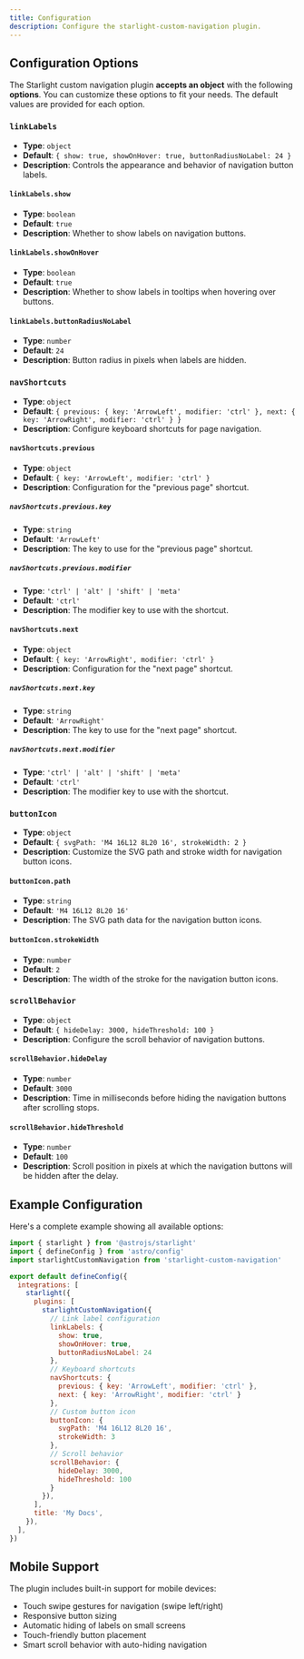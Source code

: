 ```yaml
---
title: Configuration
description: Configure the starlight-custom-navigation plugin.
---
```


## Configuration Options

The Starlight custom navigation plugin **accepts an object** with the following **options**. You can customize these options to fit your needs. The default values are provided for each option.

### `linkLabels`
- **Type**: `object`
- **Default**: `{ show: true, showOnHover: true, buttonRadiusNoLabel: 24 }`
- **Description**: Controls the appearance and behavior of navigation button labels.

#### `linkLabels.show`
- **Type**: `boolean`
- **Default**: `true`
- **Description**: Whether to show labels on navigation buttons.

#### `linkLabels.showOnHover`
- **Type**: `boolean`
- **Default**: `true`
- **Description**: Whether to show labels in tooltips when hovering over buttons.

#### `linkLabels.buttonRadiusNoLabel`
- **Type**: `number`
- **Default**: `24`
- **Description**: Button radius in pixels when labels are hidden.

### `navShortcuts`
- **Type**: `object`
- **Default**: `{ previous: { key: 'ArrowLeft', modifier: 'ctrl' }, next: { key: 'ArrowRight', modifier: 'ctrl' } }`
- **Description**: Configure keyboard shortcuts for page navigation.

#### `navShortcuts.previous`
- **Type**: `object`
- **Default**: `{ key: 'ArrowLeft', modifier: 'ctrl' }`
- **Description**: Configuration for the "previous page" shortcut.

##### `navShortcuts.previous.key`
- **Type**: `string`
- **Default**: `'ArrowLeft'`
- **Description**: The key to use for the "previous page" shortcut.

##### `navShortcuts.previous.modifier`
- **Type**: `'ctrl' | 'alt' | 'shift' | 'meta'`
- **Default**: `'ctrl'`
- **Description**: The modifier key to use with the shortcut.

#### `navShortcuts.next`
- **Type**: `object`
- **Default**: `{ key: 'ArrowRight', modifier: 'ctrl' }`
- **Description**: Configuration for the "next page" shortcut.

##### `navShortcuts.next.key`
- **Type**: `string`
- **Default**: `'ArrowRight'`
- **Description**: The key to use for the "next page" shortcut.

##### `navShortcuts.next.modifier`
- **Type**: `'ctrl' | 'alt' | 'shift' | 'meta'`
- **Default**: `'ctrl'`
- **Description**: The modifier key to use with the shortcut.

### `buttonIcon`
- **Type**: `object`
- **Default**: `{ svgPath: 'M4 16L12 8L20 16', strokeWidth: 2 }`
- **Description**: Customize the SVG path and stroke width for navigation button icons.

#### `buttonIcon.path`
- **Type**: `string`
- **Default**: `'M4 16L12 8L20 16'`
- **Description**: The SVG path data for the navigation button icons.

#### `buttonIcon.strokeWidth`
- **Type**: `number`
- **Default**: `2`
- **Description**: The width of the stroke for the navigation button icons.

### `scrollBehavior`
- **Type**: `object`
- **Default**: `{ hideDelay: 3000, hideThreshold: 100 }`
- **Description**: Configure the scroll behavior of navigation buttons.

#### `scrollBehavior.hideDelay`
- **Type**: `number`
- **Default**: `3000`
- **Description**: Time in milliseconds before hiding the navigation buttons after scrolling stops.

#### `scrollBehavior.hideThreshold`
- **Type**: `number`
- **Default**: `100`
- **Description**: Scroll position in pixels at which the navigation buttons will be hidden after the delay.

## Example Configuration

Here's a complete example showing all available options:

```javascript title="astro.config.mjs"
import { starlight } from '@astrojs/starlight'
import { defineConfig } from 'astro/config'
import starlightCustomNavigation from 'starlight-custom-navigation'

export default defineConfig({
  integrations: [
    starlight({
      plugins: [
        starlightCustomNavigation({
          // Link label configuration
          linkLabels: {
            show: true,
            showOnHover: true,
            buttonRadiusNoLabel: 24
          },
          // Keyboard shortcuts
          navShortcuts: {
            previous: { key: 'ArrowLeft', modifier: 'ctrl' },
            next: { key: 'ArrowRight', modifier: 'ctrl' }
          },
          // Custom button icon
          buttonIcon: {
            svgPath: 'M4 16L12 8L20 16',
            strokeWidth: 3
          },
          // Scroll behavior
          scrollBehavior: {
            hideDelay: 3000,
            hideThreshold: 100
          }
        }),
      ],
      title: 'My Docs',
    }),
  ],
})
```

## Mobile Support

The plugin includes built-in support for mobile devices:

- Touch swipe gestures for navigation (swipe left/right)
- Responsive button sizing
- Automatic hiding of labels on small screens
- Touch-friendly button placement
- Smart scroll behavior with auto-hiding navigation


